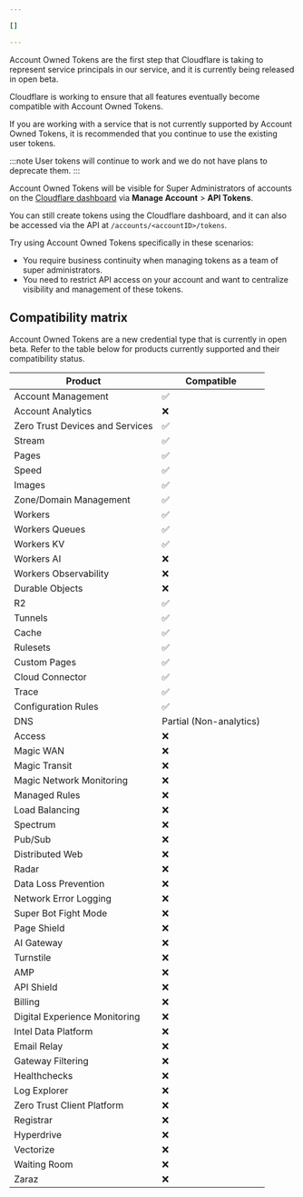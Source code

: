 ```yaml
---

[]

---
```


Account Owned Tokens are the first step that Cloudflare is taking to represent service principals in our service, and it is currently being released in open beta.

Cloudflare is working to ensure that all features eventually become compatible with Account Owned Tokens. 

If you are working with a service that is not currently supported by Account Owned Tokens, it is recommended that you continue to use the existing user tokens.

:::note
User tokens will continue to work and we do not have plans to deprecate them.
:::

Account Owned Tokens will be visible for Super Administrators of accounts on the [Cloudflare dashboard](https://dash.cloudflare.com/) via **Manage Account** > **API Tokens**.

You can still create tokens using the Cloudflare dashboard, and it can also be accessed via the API at `/accounts/<accountID>/tokens`.

Try using Account Owned Tokens specifically in these scenarios:

- You require business continuity when managing tokens as a team of super administrators.
- You need to restrict API access on your account and want to centralize visibility and management of these tokens.

## Compatibility matrix

Account Owned Tokens are a new credential type that is currently in open beta. Refer to the table below for products currently supported and their compatibility status.

| Product                         | Compatible              |
| ------------------------------- | ----------------------- |
| Account Management              | ✅                     |
| Account Analytics               | ❌                     |
| Zero Trust Devices and Services | ✅                     |
| Stream                          | ✅                     |
| Pages                           | ✅                     |
| Speed                           | ✅                     |
| Images                          | ✅                     |
| Zone/Domain Management          | ✅                     |
| Workers                         | ✅                     |
| Workers Queues                  | ✅                     |
| Workers KV                      | ✅                     |
| Workers AI                      | ❌                     |
| Workers Observability           | ❌                     |
| Durable Objects                 | ❌                     |
| R2                              | ✅                     |
| Tunnels                         | ✅                     |
| Cache                           | ✅                     |
| Rulesets                        | ✅                     |
| Custom Pages                    | ✅                     |
| Cloud Connector                 | ✅                     |
| Trace                           | ✅                     |
| Configuration Rules             | ✅                     |
| DNS                             | Partial (Non-analytics) |
| Access                          | ❌                      |
| Magic WAN                       | ❌                      |
| Magic Transit                   | ❌                      |
| Magic Network Monitoring        | ❌                      |
| Managed Rules                   | ❌                      |
| Load Balancing                  | ❌                      |
| Spectrum                        | ❌                      |
| Pub/Sub                         | ❌                      |
| Distributed Web                 | ❌                      |
| Radar                           | ❌                      |
| Data Loss Prevention            | ❌                      |
| Network Error Logging           | ❌                      |
| Super Bot Fight Mode            | ❌                      |
| Page Shield                     | ❌                      |
| AI Gateway                      | ❌                      |
| Turnstile                       | ❌                      |
| AMP                             | ❌                      |
| API Shield                      | ❌                      |
| Billing                         | ❌                      |
| Digital Experience Monitoring   | ❌                      |
| Intel Data Platform             | ❌                      |
| Email Relay                     | ❌                      |
| Gateway Filtering               | ❌                      |
| Healthchecks                    | ❌                      |
| Log Explorer                    | ❌                      |
| Zero Trust Client Platform      | ❌                      |
| Registrar                       | ❌                      |
| Hyperdrive                      | ❌                      |
| Vectorize                       | ❌                      |
| Waiting Room                    | ❌                      |
| Zaraz                           | ❌                      |
